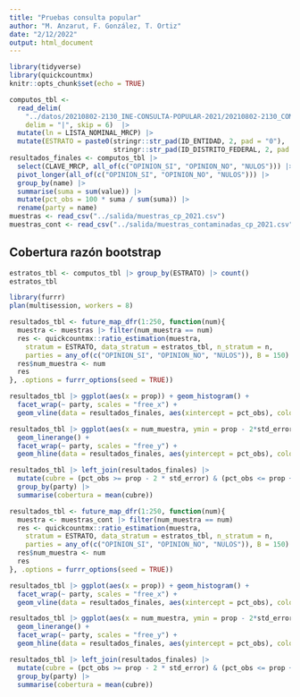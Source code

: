 ```yaml
---
title: "Pruebas consulta popular"
author: "M. Anzarut, F. González, T. Ortiz"
date: "2/12/2022"
output: html_document
---
```


```r
library(tidyverse)
library(quickcountmx)
knitr::opts_chunk$set(echo = TRUE)
```

```r
computos_tbl <-
  read_delim(
    "../datos/20210802-2130_INE-CONSULTA-POPULAR-2021/20210802-2130_COMPUTOS-INE-CP2021.csv",
    delim = "|", skip = 6)  |>
  mutate(ln = LISTA_NOMINAL_MRCP) |>
  mutate(ESTRATO = paste0(stringr::str_pad(ID_ENTIDAD, 2, pad = "0"),
                          stringr::str_pad(ID_DISTRITO_FEDERAL, 2, pad = "0")))
resultados_finales <- computos_tbl |> 
  select(CLAVE_MRCP, all_of(c("OPINION_SI", "OPINION_NO", "NULOS"))) |> 
  pivot_longer(all_of(c("OPINION_SI", "OPINION_NO", "NULOS"))) |> 
  group_by(name) |> 
  summarise(suma = sum(value)) |> 
  mutate(pct_obs = 100 * suma / sum(suma)) |> 
  rename(party = name)
muestras <- read_csv("../salida/muestras_cp_2021.csv")
muestras_cont <- read_csv("../salida/muestras_contaminadas_cp_2021.csv")
```

## Cobertura razón bootstrap

```r
estratos_tbl <- computos_tbl |> group_by(ESTRATO) |> count()
estratos_tbl
```

```r
library(furrr)
plan(multisession, workers = 8)
```


```r
resultados_tbl <- future_map_dfr(1:250, function(num){
  muestra <- muestras |> filter(num_muestra == num)
  res <- quickcountmx::ratio_estimation(muestra,
    stratum = ESTRATO, data_stratum = estratos_tbl, n_stratum = n, 
    parties = any_of(c("OPINION_SI", "OPINION_NO", "NULOS")), B = 150)
  res$num_muestra <- num
  res
}, .options = furrr_options(seed = TRUE))
```

```r
resultados_tbl |> ggplot(aes(x = prop)) + geom_histogram() +
  facet_wrap(~ party, scales = "free_x") +
  geom_vline(data = resultados_finales, aes(xintercept = pct_obs), colour = "red")
```

```r
resultados_tbl |> ggplot(aes(x = num_muestra, ymin = prop - 2*std_error, ymax = prop + 2*std_error)) +
  geom_linerange() +
  facet_wrap(~ party, scales = "free_y") + 
  geom_hline(data = resultados_finales, aes(yintercept = pct_obs), colour = "red")

```
```r
resultados_tbl |> left_join(resultados_finales) |> 
  mutate(cubre = (pct_obs >= prop - 2 * std_error) & (pct_obs <= prop + 2 * std_error)) |> 
  group_by(party) |> 
  summarise(cobertura = mean(cubre))
```

```r
resultados_tbl <- future_map_dfr(1:250, function(num){
  muestra <- muestras_cont |> filter(num_muestra == num)
  res <- quickcountmx::ratio_estimation(muestra,
    stratum = ESTRATO, data_stratum = estratos_tbl, n_stratum = n, 
    parties = any_of(c("OPINION_SI", "OPINION_NO", "NULOS")), B = 150)
  res$num_muestra <- num
  res
}, .options = furrr_options(seed = TRUE))
```

```r
resultados_tbl |> ggplot(aes(x = prop)) + geom_histogram() +
  facet_wrap(~ party, scales = "free_x") +
  geom_vline(data = resultados_finales, aes(xintercept = pct_obs), colour = "red")
```

```r
resultados_tbl |> ggplot(aes(x = num_muestra, ymin = prop - 2*std_error, ymax = prop + 2*std_error)) +
  geom_linerange() +
  facet_wrap(~ party, scales = "free_y") + 
  geom_hline(data = resultados_finales, aes(yintercept = pct_obs), colour = "red")

```
```r
resultados_tbl |> left_join(resultados_finales) |> 
  mutate(cubre = (pct_obs >= prop - 2 * std_error) & (pct_obs <= prop + 2 * std_error)) |> 
  group_by(party) |> 
  summarise(cobertura = mean(cubre))
```


